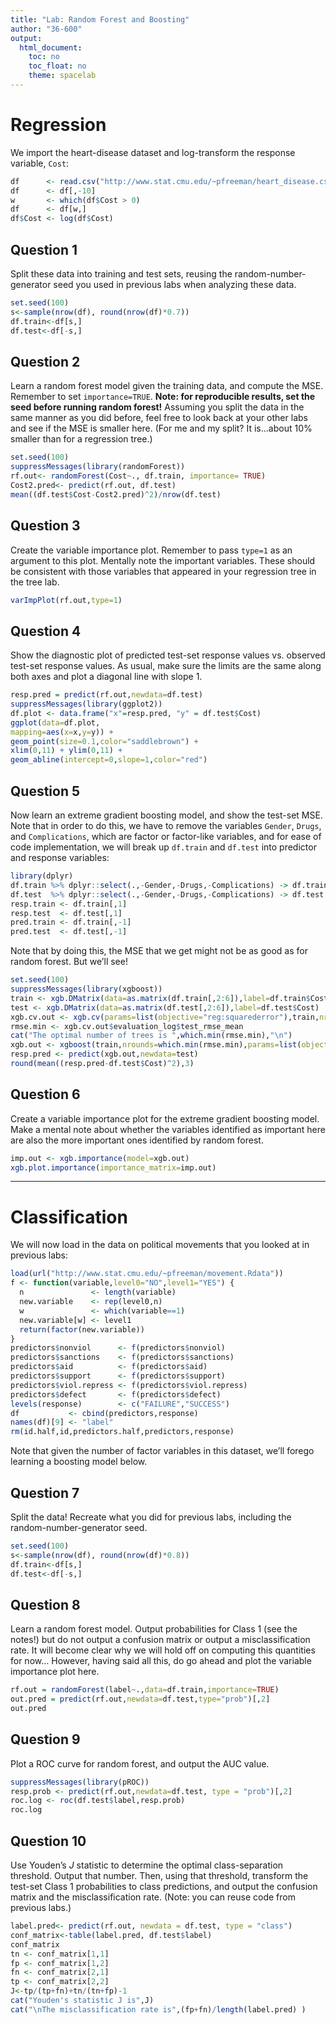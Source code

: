 ```yaml
---
title: "Lab: Random Forest and Boosting"
author: "36-600"
output: 
  html_document:
    toc: no
    toc_float: no
    theme: spacelab
---
```


# Regression

We import the heart-disease dataset and log-transform the response variable, `Cost`:
```r
df      <- read.csv("http://www.stat.cmu.edu/~pfreeman/heart_disease.csv",stringsAsFactors=TRUE)
df      <- df[,-10]
w       <- which(df$Cost > 0)
df      <- df[w,]
df$Cost <- log(df$Cost)
```

## Question 1

Split these data into training and test sets, reusing the random-number-generator seed you used in previous labs when analyzing these data.
```r
set.seed(100)
s<-sample(nrow(df), round(nrow(df)*0.7))
df.train<-df[s,]
df.test<-df[-s,]
```

## Question 2

Learn a random forest model given the training data, and compute the MSE. Remember to set `importance=TRUE`. **Note: for reproducible results, set the seed before running random forest!** Assuming you split the data in the same manner as you did before, feel free to look back at your other labs and see if the MSE is smaller here. (For me and my split? It is...about 10% smaller than for a regression tree.)
```r
set.seed(100)
suppressMessages(library(randomForest))
rf.out<- randomForest(Cost~., df.train, importance= TRUE)
Cost2.pred<- predict(rf.out, df.test)
mean((df.test$Cost-Cost2.pred)^2)/nrow(df.test)
```

## Question 3

Create the variable importance plot. Remember to pass `type=1` as an argument to this plot. Mentally note the important variables. These should be consistent with those variables that appeared in your regression tree in the tree lab.
```r
varImpPlot(rf.out,type=1)
```

## Question 4

Show the diagnostic plot of predicted test-set response values vs. observed test-set response values. As usual, make sure the limits are the same along both axes and plot a diagonal line with slope 1.
```r
resp.pred = predict(rf.out,newdata=df.test)
suppressMessages(library(ggplot2))
df.plot <- data.frame("x"=resp.pred, "y" = df.test$Cost)
ggplot(data=df.plot,
mapping=aes(x=x,y=y)) +
geom_point(size=0.1,color="saddlebrown") +
xlim(0,11) + ylim(0,11) +
geom_abline(intercept=0,slope=1,color="red")
```

## Question 5

Now learn an extreme gradient boosting model, and show the test-set MSE. Note that in order to do this, we have to remove the variables `Gender`, `Drugs`, and `Complications`, which are factor or factor-like variables, and for ease of code implementation, we will break up `df.train` and `df.test` into predictor and response variables:
```r
library(dplyr)
df.train %>% dplyr::select(.,-Gender,-Drugs,-Complications) -> df.train
df.test  %>% dplyr::select(.,-Gender,-Drugs,-Complications) -> df.test
resp.train <- df.train[,1]
resp.test  <- df.test[,1]
pred.train <- df.train[,-1]
pred.test  <- df.test[,-1]
```
Note that by doing this, the MSE that we get might not be as good as for random forest. But we'll see!
```r
set.seed(100)
suppressMessages(library(xgboost))
train <- xgb.DMatrix(data=as.matrix(df.train[,2:6]),label=df.train$Cost)
test <- xgb.DMatrix(data=as.matrix(df.test[,2:6]),label=df.test$Cost)
xgb.cv.out <- xgb.cv(params=list(objective="reg:squarederror"),train,nrounds=30,nfold=5,verbose=0)
rmse.min <- xgb.cv.out$evaluation_log$test_rmse_mean
cat("The optimal number of trees is ",which.min(rmse.min),"\n")
xgb.out <- xgboost(train,nrounds=which.min(rmse.min),params=list(objective="reg:squarederror"),verbose=0)
resp.pred <- predict(xgb.out,newdata=test)
round(mean((resp.pred-df.test$Cost)^2),3)
```

## Question 6

Create a variable importance plot for the extreme gradient boosting model. Make a mental note about whether the variables identified as important here are also the more important ones identified by random forest.
```r
imp.out <- xgb.importance(model=xgb.out)
xgb.plot.importance(importance_matrix=imp.out)
```

---

# Classification

We will now load in the data on political movements that you looked at in previous labs:
```r
load(url("http://www.stat.cmu.edu/~pfreeman/movement.Rdata"))
f <- function(variable,level0="NO",level1="YES") {
  n               <- length(variable)
  new.variable    <- rep(level0,n)
  w               <- which(variable==1)
  new.variable[w] <- level1
  return(factor(new.variable))
}
predictors$nonviol      <- f(predictors$nonviol)
predictors$sanctions    <- f(predictors$sanctions)
predictors$aid          <- f(predictors$aid)
predictors$support      <- f(predictors$support)
predictors$viol.repress <- f(predictors$viol.repress)
predictors$defect       <- f(predictors$defect)
levels(response)        <- c("FAILURE","SUCCESS")
df           <- cbind(predictors,response)
names(df)[9] <- "label"
rm(id.half,id,predictors.half,predictors,response)
```

Note that given the number of factor variables in this dataset, we'll forego learning a boosting model below.

## Question 7

Split the data! Recreate what you did for previous labs, including the random-number-generator seed.
```r
set.seed(100)
s<-sample(nrow(df), round(nrow(df)*0.8))
df.train<-df[s,]
df.test<-df[-s,]
```

## Question 8

Learn a random forest model. Output probabilities for Class 1 (see the notes!) but do not output a confusion matrix or output a misclassification rate. It will become clear why we will hold off on computing this quantities for now... However, having said all this, do go ahead and plot the variable importance plot here.
```r
rf.out = randomForest(label~.,data=df.train,importance=TRUE)
out.pred = predict(rf.out,newdata=df.test,type="prob")[,2]
out.pred
```

## Question 9

Plot a ROC curve for random forest, and output the AUC value.
```r
suppressMessages(library(pROC))
resp.prob <- predict(rf.out,newdata=df.test, type = "prob")[,2]
roc.log <- roc(df.test$label,resp.prob)
roc.log
```

## Question 10

Use Youden's $J$ statistic to determine the optimal class-separation threshold. Output that number. Then, using that threshold, transform the test-set Class 1 probabilities to class predictions, and output the confusion matrix and the misclassification rate. (Note: you can reuse code from previous labs.)
```r
label.pred<- predict(rf.out, newdata = df.test, type = "class")
conf_matrix<-table(label.pred, df.test$label)
conf_matrix
tn <- conf_matrix[1,1]
fp <- conf_matrix[1,2]
fn <- conf_matrix[2,1]
tp <- conf_matrix[2,2]
J<-tp/(tp+fn)+tn/(tn+fp)-1
cat("Youden's statistic J is",J)
cat("\nThe misclassification rate is",(fp+fn)/length(label.pred) )
```
